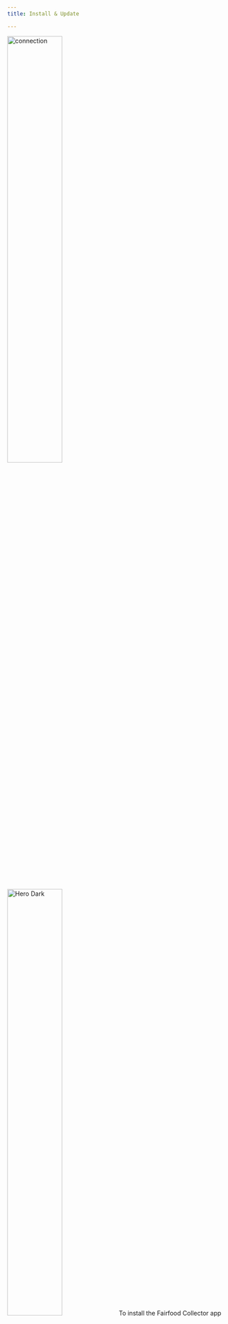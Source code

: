 ```yaml
---
title: Install & Update

---
```




<Steps>
  <Step title="To install the app">
   <img
  className="block dark:hidden"
  src="/images/app-img/install.png" width="50%"
  alt="connection"
/>
<img
  className="hidden dark:block"
  src="/images/app-img/install.png" width="50%"
  alt="Hero Dark"
/>
To install the Fairfood Collector app from the Google Play Store, follow these steps:
1. Open the Google Play Store on your device.
2. In the search bar, type "Fairfood" and press enter
3. Look for the Fairfood Collector app and click on it.
4. On the app's page, click the "Install" button.

Alternatively, you can also click on this link to be taken directly to the app's page on the Google Play Store
<img width="30%" src="/images/playstore.png" />
https://play.google.com/store/apps/details?id=com.fairfood_collector

  </Step>
  <Step title="To Update the app">
     <img
  className="block dark:hidden"
  src="/images/app-img/update.png"  width="50%"
  alt="connection"
/>
<img
  className="hidden dark:block"
  src="/images/app-img/update-b.png"  width="50%"
  alt="Hero Dark"
/>
    To update the Fairfood Collector app from the Google Play Store, follow these steps:
1. Open the Google Play Store on your device.
2. In the search bar, type "Fairfood" and press enter.
3. Look for the Fairfood Collector app and click on it.
4. On the app's page, click the "Update" button. If the "Update" button is not present, it means that the app is already up to date.

Alternatively, you can also click on this link to be taken directly to the app's page on the Google Play Store


<img  width="30%" src="/images/playstore.png" />
https://play.google.com/store/apps/details?id=com.fairfood_collector
  </Step>

</Steps>


